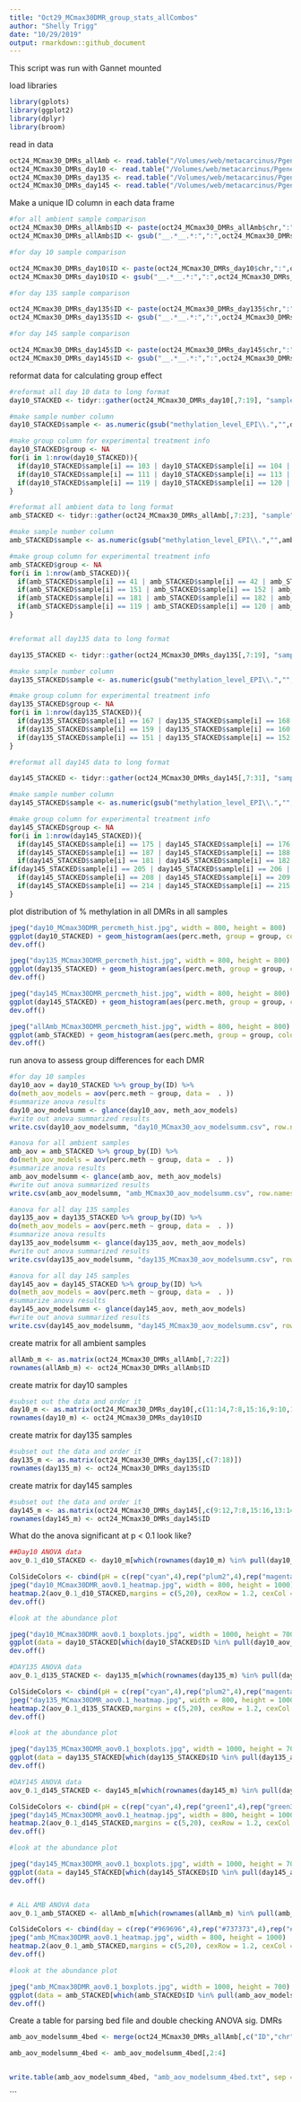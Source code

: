 ```yaml
---
title: "Oct29_MCmax30DMR_group_stats_allCombos"
author: "Shelly Trigg"
date: "10/29/2019"
output: rmarkdown::github_document
---
```


This script was run with Gannet mounted


load libraries
```r
library(gplots)
library(ggplot2)
library(dplyr)
library(broom)

```

read in data
```r
oct24_MCmax30_DMRs_allAmb <- read.table("/Volumes/web/metacarcinus/Pgenerosa/analyses/20191024/amb_AllTimes_DMR250bp_MCmax30_cov5x_rms_results_filtered.tsv", header = TRUE, sep = "\t")
oct24_MCmax30_DMRs_day10 <- read.table("/Volumes/web/metacarcinus/Pgenerosa/analyses/20191024/day10_AllpH_DMR250bp_MCmax30_cov5x_rms_results_filtered.tsv", header = TRUE, sep = "\t")
oct24_MCmax30_DMRs_day135 <- read.table("/Volumes/web/metacarcinus/Pgenerosa/analyses/20191024/day135_AllpH_DMR250bp_MCmax30_cov5x_rms_results_filtered.tsv", header = TRUE, sep = "\t")
oct24_MCmax30_DMRs_day145 <- read.table("/Volumes/web/metacarcinus/Pgenerosa/analyses/20191024/day145_AllpH_DMR250bp_MCmax30_cov5x_rms_results_filtered.tsv", header = TRUE, sep = "\t")

```



Make a unique ID column in each data frame
```r
#for all ambient sample comparison
oct24_MCmax30_DMRs_allAmb$ID <- paste(oct24_MCmax30_DMRs_allAmb$chr,":",oct24_MCmax30_DMRs_allAmb$start,"-",oct24_MCmax30_DMRs_allAmb$end, sep = "")
oct24_MCmax30_DMRs_allAmb$ID <- gsub("__.*__.*:",":",oct24_MCmax30_DMRs_allAmb$ID)

#for day 10 sample comparison

oct24_MCmax30_DMRs_day10$ID <- paste(oct24_MCmax30_DMRs_day10$chr,":",oct24_MCmax30_DMRs_day10$start,"-",oct24_MCmax30_DMRs_day10$end, sep = "")
oct24_MCmax30_DMRs_day10$ID <- gsub("__.*__.*:",":",oct24_MCmax30_DMRs_day10$ID)

#for day 135 sample comparison

oct24_MCmax30_DMRs_day135$ID <- paste(oct24_MCmax30_DMRs_day135$chr,":",oct24_MCmax30_DMRs_day135$start,"-",oct24_MCmax30_DMRs_day135$end, sep = "")
oct24_MCmax30_DMRs_day135$ID <- gsub("__.*__.*:",":",oct24_MCmax30_DMRs_day135$ID)

#for day 145 sample comparison

oct24_MCmax30_DMRs_day145$ID <- paste(oct24_MCmax30_DMRs_day145$chr,":",oct24_MCmax30_DMRs_day145$start,"-",oct24_MCmax30_DMRs_day145$end, sep = "")
oct24_MCmax30_DMRs_day145$ID <- gsub("__.*__.*:",":",oct24_MCmax30_DMRs_day145$ID)


```

reformat data for calculating group effect
```r
#reformat all day 10 data to long format
day10_STACKED <- tidyr::gather(oct24_MCmax30_DMRs_day10[,7:19], "sample", "perc.meth",1:12)

#make sample number column
day10_STACKED$sample <- as.numeric(gsub("methylation_level_EPI\\.","",day10_STACKED$sample))

#make group column for experimental treatment info
day10_STACKED$group <- NA
for(i in 1:nrow(day10_STACKED)){
  if(day10_STACKED$sample[i] == 103 | day10_STACKED$sample[i] == 104 | day10_STACKED$sample[i] == 127 | day10_STACKED$sample[i] == 128){day10_STACKED$group[i] <- "low.pH"}
  if(day10_STACKED$sample[i] == 111 | day10_STACKED$sample[i] == 113 | day10_STACKED$sample[i] == 143 | day10_STACKED$sample[i] == 145){day10_STACKED$group[i] <- "superlow.pH"}
  if(day10_STACKED$sample[i] == 119 | day10_STACKED$sample[i] == 120 | day10_STACKED$sample[i] == 135 | day10_STACKED$sample[i] == 136){day10_STACKED$group[i] <- "amb"}
}

#reformat all ambient data to long format
amb_STACKED <- tidyr::gather(oct24_MCmax30_DMRs_allAmb[,7:23], "sample", "perc.meth",1:16)

#make sample number column
amb_STACKED$sample <- as.numeric(gsub("methylation_level_EPI\\.","",amb_STACKED$sample))

#make group column for experimental treatment info
amb_STACKED$group <- NA
for(i in 1:nrow(amb_STACKED)){
  if(amb_STACKED$sample[i] == 41 | amb_STACKED$sample[i] == 42 | amb_STACKED$sample[i] == 43 | amb_STACKED$sample[i] == 44){amb_STACKED$group[i] <- "day0"}
  if(amb_STACKED$sample[i] == 151 | amb_STACKED$sample[i] == 152 | amb_STACKED$sample[i] == 153 | amb_STACKED$sample[i] == 154){amb_STACKED$group[i] <- "day135"}
  if(amb_STACKED$sample[i] == 181 | amb_STACKED$sample[i] == 182 | amb_STACKED$sample[i] == 184 | amb_STACKED$sample[i] == 185){amb_STACKED$group[i] <- "day145"}
  if(amb_STACKED$sample[i] == 119 | amb_STACKED$sample[i] == 120 | amb_STACKED$sample[i] == 135 | amb_STACKED$sample[i] == 136){amb_STACKED$group[i] <- "day10"}
}


#reformat all day135 data to long format

day135_STACKED <- tidyr::gather(oct24_MCmax30_DMRs_day135[,7:19], "sample", "perc.meth",1:12)

#make sample number column
day135_STACKED$sample <- as.numeric(gsub("methylation_level_EPI\\.","",day135_STACKED$sample))

#make group column for experimental treatment info
day135_STACKED$group <- NA
for(i in 1:nrow(day135_STACKED)){
  if(day135_STACKED$sample[i] == 167 | day135_STACKED$sample[i] == 168 | day135_STACKED$sample[i] == 169 | day135_STACKED$sample[i] == 170){day135_STACKED$group[i] <- "superlow.pH"}
  if(day135_STACKED$sample[i] == 159 | day135_STACKED$sample[i] == 160 | day135_STACKED$sample[i] == 161 | day135_STACKED$sample[i] == 162){day135_STACKED$group[i] <- "low.pH"}
  if(day135_STACKED$sample[i] == 151 | day135_STACKED$sample[i] == 152 | day135_STACKED$sample[i] == 153 | day135_STACKED$sample[i] == 154){day135_STACKED$group[i] <- "amb"}
}

#reformat all day145 data to long format

day145_STACKED <- tidyr::gather(oct24_MCmax30_DMRs_day145[,7:31], "sample", "perc.meth",1:24)

#make sample number column
day145_STACKED$sample <- as.numeric(gsub("methylation_level_EPI\\.","",day145_STACKED$sample))

#make group column for experimental treatment info
day145_STACKED$group <- NA
for(i in 1:nrow(day145_STACKED)){
  if(day145_STACKED$sample[i] == 175 | day145_STACKED$sample[i] == 176 | day145_STACKED$sample[i] == 193 | day145_STACKED$sample[i] == 194){day145_STACKED$group[i] <- "low.amb"}
  if(day145_STACKED$sample[i] == 187 | day145_STACKED$sample[i] == 188 | day145_STACKED$sample[i] == 199 | day145_STACKED$sample[i] == 200){day145_STACKED$group[i] <- "superlow.amb"}
  if(day145_STACKED$sample[i] == 181 | day145_STACKED$sample[i] == 182 | day145_STACKED$sample[i] == 184 | day145_STACKED$sample[i] == 185){day145_STACKED$group[i] <- "amb.amb"}
if(day145_STACKED$sample[i] == 205 | day145_STACKED$sample[i] == 206 | day145_STACKED$sample[i] == 226 | day145_STACKED$sample[i] == 227){day145_STACKED$group[i] <- "amb.low"}
  if(day145_STACKED$sample[i] == 208 | day145_STACKED$sample[i] == 209 | day145_STACKED$sample[i] == 229 | day145_STACKED$sample[i] == 230){day145_STACKED$group[i] <- "low.low"}
  if(day145_STACKED$sample[i] == 214 | day145_STACKED$sample[i] == 215 | day145_STACKED$sample[i] == 220 | day145_STACKED$sample[i] == 221){day145_STACKED$group[i] <- "superlow.low"}
}

```

plot distribution of % methylation in all DMRs in all samples
```r
jpeg("day10_MCmax30DMR_percmeth_hist.jpg", width = 800, height = 800)
ggplot(day10_STACKED) + geom_histogram(aes(perc.meth, group = group, color = group,fill = group), bins = 10, position = "identity", alpha = 0.5) + theme_bw()
dev.off()

jpeg("day135_MCmax30DMR_percmeth_hist.jpg", width = 800, height = 800)
ggplot(day135_STACKED) + geom_histogram(aes(perc.meth, group = group, color = group,fill = group), bins = 10, position = "identity", alpha = 0.5) + theme_bw()
dev.off()

jpeg("day145_MCmax30DMR_percmeth_hist.jpg", width = 800, height = 800)
ggplot(day145_STACKED) + geom_histogram(aes(perc.meth, group = group, color = group,fill = group), bins = 10, position = "identity", alpha = 0.5) + theme_bw()
dev.off()

jpeg("allAmb_MCmax30DMR_percmeth_hist.jpg", width = 800, height = 800)
ggplot(amb_STACKED) + geom_histogram(aes(perc.meth, group = group, color = group,fill = group), bins = 10, position = "identity", alpha = 0.5) + theme_bw()
dev.off()
```


run anova to assess group differences for each DMR
```r
#for day 10 samples 
day10_aov = day10_STACKED %>% group_by(ID) %>%
do(meth_aov_models = aov(perc.meth ~ group, data =  . ))
#summarize anova results
day10_aov_modelsumm <- glance(day10_aov, meth_aov_models)
#write out anova summarized results
write.csv(day10_aov_modelsumm, "day10_MCmax30_aov_modelsumm.csv", row.names = FALSE, quote = FALSE)

#anova for all ambient samples
amb_aov = amb_STACKED %>% group_by(ID) %>%
do(meth_aov_models = aov(perc.meth ~ group, data =  . ))
#summarize anova results
amb_aov_modelsumm <- glance(amb_aov, meth_aov_models)
#write out anova summarized results
write.csv(amb_aov_modelsumm, "amb_MCmax30_aov_modelsumm.csv", row.names = FALSE, quote = FALSE)

#anova for all day 135 samples
day135_aov = day135_STACKED %>% group_by(ID) %>%
do(meth_aov_models = aov(perc.meth ~ group, data =  . ))
#summarize anova results
day135_aov_modelsumm <- glance(day135_aov, meth_aov_models)
#write out anova summarized results
write.csv(day135_aov_modelsumm, "day135_MCmax30_aov_modelsumm.csv", row.names = FALSE, quote = FALSE)

#anova for all day 145 samples
day145_aov = day145_STACKED %>% group_by(ID) %>%
do(meth_aov_models = aov(perc.meth ~ group, data =  . ))
#summarize anova results
day145_aov_modelsumm <- glance(day145_aov, meth_aov_models)
#write out anova summarized results
write.csv(day145_aov_modelsumm, "day145_MCmax30_aov_modelsumm.csv", row.names = FALSE, quote = FALSE)
```

create matrix for all ambient samples
```r
allAmb_m <- as.matrix(oct24_MCmax30_DMRs_allAmb[,7:22])
rownames(allAmb_m) <- oct24_MCmax30_DMRs_allAmb$ID
```

create matrix for day10 samples
```r
#subset out the data and order it
day10_m <- as.matrix(oct24_MCmax30_DMRs_day10[,c(11:14,7:8,15:16,9:10,17:18)])
rownames(day10_m) <- oct24_MCmax30_DMRs_day10$ID
```

create matrix for day135 samples
```r
#subset out the data and order it
day135_m <- as.matrix(oct24_MCmax30_DMRs_day135[,c(7:18)])
rownames(day135_m) <- oct24_MCmax30_DMRs_day135$ID
```

create matrix for day145 samples
```r
#subset out the data and order it
day145_m <- as.matrix(oct24_MCmax30_DMRs_day145[,c(9:12,7:8,15:16,13:14,17:18,19:20,27:28,21:22,29:30,23:26)])
rownames(day145_m) <- oct24_MCmax30_DMRs_day145$ID
```

What do the anova significant at p < 0.1 look like?
```r

##Day10 ANOVA data
aov_0.1_d10_STACKED <- day10_m[which(rownames(day10_m) %in% pull(day10_aov_modelsumm[which(day10_aov_modelsumm$p.value < 0.1),],ID)),]

ColSideColors <- cbind(pH = c(rep("cyan",4),rep("plum2",4),rep("magenta",4)))
jpeg("day10_MCmax30DMR_aov0.1_heatmap.jpg", width = 800, height = 1000)
heatmap.2(aov_0.1_d10_STACKED,margins = c(5,20), cexRow = 1.2, cexCol = 1,ColSideColors = ColSideColors, Colv=NA, col = bluered, na.color = "black", density.info = "none", trace = "none", scale = "row")
dev.off()

#look at the abundance plot

jpeg("day10_MCmax30DMR_aov0.1_boxplots.jpg", width = 1000, height = 700)
ggplot(data = day10_STACKED[which(day10_STACKED$ID %in% pull(day10_aov_modelsumm[which(day10_aov_modelsumm$p.value < 0.1),],ID)),])+ geom_violin(aes(y = perc.meth,x = group, fill = group)) + facet_wrap(~ID, scale = "free") + theme_bw() + theme(axis.text.x = element_text(size = 7,angle = 45, hjust = 1),axis.title=element_text(size=12,face="bold"))
dev.off()

#DAY135 ANOVA data
aov_0.1_d135_STACKED <- day135_m[which(rownames(day135_m) %in% pull(day135_aov_modelsumm[which(day135_aov_modelsumm$p.value < 0.1),],ID)),]

ColSideColors <- cbind(pH = c(rep("cyan",4),rep("plum2",4),rep("magenta",4)))
jpeg("day135_MCmax30DMR_aov0.1_heatmap.jpg", width = 800, height = 1000)
heatmap.2(aov_0.1_d135_STACKED,margins = c(5,20), cexRow = 1.2, cexCol = 1,ColSideColors = ColSideColors, Colv=NA, col = bluered, na.color = "black", density.info = "none", trace = "none", scale = "row")
dev.off()

#look at the abundance plot

jpeg("day135_MCmax30DMR_aov0.1_boxplots.jpg", width = 1000, height = 700)
ggplot(data = day135_STACKED[which(day135_STACKED$ID %in% pull(day135_aov_modelsumm[which(day135_aov_modelsumm$p.value < 0.1),],ID)),])+ geom_violin(aes(y = perc.meth,x = group, fill = group)) + facet_wrap(~ID, scale = "free") + theme_bw() + theme(axis.text.x = element_text(size = 7,angle = 45, hjust = 1),axis.title=element_text(size=12,face="bold"))
dev.off()

#DAY145 ANOVA data
aov_0.1_d145_STACKED <- day145_m[which(rownames(day145_m) %in% pull(day145_aov_modelsumm[which(day145_aov_modelsumm$p.value < 0.1),],ID)),]

ColSideColors <- cbind(pH = c(rep("cyan",4),rep("green1",4),rep("green3",4),rep("mediumpurple1",4),rep("plum2",4),rep("magenta",4)))
jpeg("day145_MCmax30DMR_aov0.1_heatmap.jpg", width = 800, height = 1000)
heatmap.2(aov_0.1_d145_STACKED,margins = c(5,20), cexRow = 1.2, cexCol = 1,ColSideColors = ColSideColors, Colv=NA, col = bluered, na.color = "black", density.info = "none", trace = "none", scale = "row")
dev.off()

#look at the abundance plot

jpeg("day145_MCmax30DMR_aov0.1_boxplots.jpg", width = 1000, height = 700)
ggplot(data = day145_STACKED[which(day145_STACKED$ID %in% pull(day145_aov_modelsumm[which(day145_aov_modelsumm$p.value < 0.1),],ID)),])+ geom_violin(aes(y = perc.meth,x = group, fill = group)) + facet_wrap(~ID, scale = "free") + theme_bw() + theme(axis.text.x = element_text(size = 7,angle = 45, hjust = 1),axis.title=element_text(size=12,face="bold"))
dev.off()


# ALL AMB ANOVA data
aov_0.1_amb_STACKED <- allAmb_m[which(rownames(allAmb_m) %in% pull(amb_aov_modelsumm[which(amb_aov_modelsumm$p.value < 0.1),],ID)),]

ColSideColors <- cbind(day = c(rep("#969696",4),rep("#737373",4),rep("#525252",4),rep("#252525",4)))
jpeg("amb_MCmax30DMR_aov0.1_heatmap.jpg", width = 800, height = 1000)
heatmap.2(aov_0.1_amb_STACKED,margins = c(5,20), cexRow = 1.2, cexCol = 1,ColSideColors = ColSideColors, Colv=NA, col = bluered, na.color = "black", density.info = "none", trace = "none", scale = "row")
dev.off()

#look at the abundance plot

jpeg("amb_MCmax30DMR_aov0.1_boxplots.jpg", width = 1000, height = 700)
ggplot(data = amb_STACKED[which(amb_STACKED$ID %in% pull(amb_aov_modelsumm[which(amb_aov_modelsumm$p.value < 0.1),],ID)),])+ geom_violin(aes(y = perc.meth,x = group, fill = group)) + facet_wrap(~ID, scale = "free") + theme_bw() + theme(axis.text.x = element_text(size = 7,angle = 45, hjust = 1),axis.title=element_text(size=12,face="bold"))
dev.off()
```

Create a table for parsing bed file and double checking ANOVA sig. DMRs
```r
amb_aov_modelsumm_4bed <- merge(oct24_MCmax30_DMRs_allAmb[,c("ID","chr", "start","end")], amb_aov_modelsumm[which(amb_aov_modelsumm$p.value < 0.1),], by = "ID")

amb_aov_modelsumm_4bed <- amb_aov_modelsumm_4bed[,2:4]


write.table(amb_aov_modelsumm_4bed, "amb_aov_modelsumm_4bed.txt", sep = "\t", quote = FALSE, row.names = FALSE)
```
```
